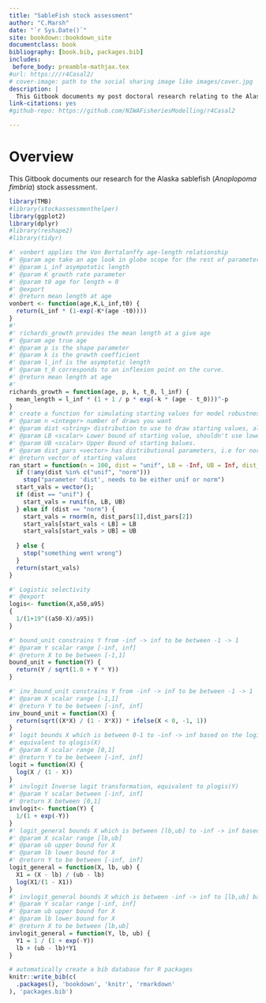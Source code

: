 ```yaml
--- 
title: "SableFish stock assessment"
author: "C.Marsh"
date: "`r Sys.Date()`"
site: bookdown::bookdown_site
documentclass: book
bibliography: [book.bib, packages.bib]
includes:
 before_body: preamble-mathjax.tex
#url: https:///r4Casal2/
# cover-image: path to the social sharing image like images/cover.jpg
description: |
  This Gitbook documents my post doctoral research relating to the Alaskan Sablefish fishery.
link-citations: yes
#github-repo: https://github.com/NIWAFisheriesModelling/r4Casal2

---
```


# Overview

This Gitbook documents our research for the Alaska sablefish (*Anoplopoma fimbria*) stock assessment.


```r
library(TMB)
#library(stockassessmenthelper)
library(ggplot2)
library(dplyr)
#library(reshape2)
#library(tidyr)
```

```r
#' vonbert applies the Von Bertalanffy age-length relationship
#' @param age take an age look in globe scope for the rest of parameters
#' @param L_inf asympototic length
#' @param K growth rate parameter
#' @param t0 age for length = 0
#' @export
#' @return mean length at age
vonbert <- function(age,K,L_inf,t0) {
  return(L_inf * (1-exp(-K*(age -t0))))
}
#'
#' richards_growth provides the mean length at a give age
#' @param age true age
#' @param p is the shape parameter
#' @param k is the growth coefficient
#' @param l_inf is the asymptotic length
#' @param t_0 corresponds to an inflexion point on the curve.
#' @return mean length at age
#'
richards_growth = function(age, p, k, t_0, l_inf) {
  mean_length = l_inf * (1 + 1 / p * exp(-k * (age - t_0)))^-p
}
#' create a function for simulating starting values for model robustness
#' @param n <integer> number of draws you want
#' @param dist <string> distribution to use to draw starting values, allowed "unif", "norm" 
#' @param LB <scalar> Lower bound of starting value, shouldn't use lower bound of parameter
#' @param UB <scalar> Upper Bound of starting balues.
#' @param dist_pars <vector> has distributional parameters, i.e for norm = c(mu, sigma)
#' @return vector of starting values
ran_start = function(n = 100, dist = "unif", LB = -Inf, UB = Inf, dist_pars = NULL) {
  if (!any(dist %in% c("unif", "norm")))
    stop("parameter 'dist', needs to be either unif or norm")
  start_vals = vector();
  if (dist == "unif") {
    start_vals = runif(n, LB, UB)
  } else if (dist == "norm") {
    start_vals = rnorm(n, dist_pars[1],dist_pars[2])
    start_vals[start_vals < LB] = LB
    start_vals[start_vals > UB] = UB
    
  } else {
    stop("something went wrong")
  }
  return(start_vals)
}

#' Logistic selectivity
#' @export
logis<- function(X,a50,a95)
{
  1/(1+19^((a50-X)/a95)) 
}

#' bound_unit constrains Y from -inf -> inf to be between -1 -> 1 
#' @param Y scalar range [-inf, inf]
#' @return X to be between [-1,1] 
bound_unit = function(Y) {
  return(Y / sqrt(1.0 + Y * Y))
}

#' inv_bound_unit constrains Y from -inf -> inf to be between -1 -> 1 
#' @param X scalar range [-1,1] 
#' @return Y to be between [-inf, inf]
inv_bound_unit = function(X) {
  return(sqrt((X*X) / (1 - X*X)) * ifelse(X < 0, -1, 1))
}
#' logit bounds X which is between 0-1 to -inf -> inf based on the logit transformation
#' equivalent to qlogis(X)
#' @param X scalar range [0,1]
#' @return Y to be between [-inf, inf]
logit = function(X) {
  log(X / (1 - X)) 
}
#' invlogit Inverse logit transformation, equivalent to plogis(Y)
#' @param Y scalar between [-inf, inf] 
#' @return X between [0,1]
invlogit<- function(Y) {
  1/(1 + exp(-Y))
}
#' logit_general bounds X which is between [lb,ub] to -inf -> inf based on the logit transformation
#' @param X scalar range [lb,ub]
#' @param ub upper bound for X
#' @param lb lower bound for X
#' @return Y to be between [-inf, inf]
logit_general = function(X, lb, ub) {
  X1 = (X - lb) / (ub - lb)
  log(X1/(1 - X1))
}
#' invlogit_general bounds X which is between -inf -> inf to [lb,ub] based on the logit transformation
#' @param Y scalar range [-inf, inf]
#' @param ub upper bound for X
#' @param lb lower bound for X
#' @return X to be between [lb,ub]
invlogit_general = function(Y, lb, ub) {
  Y1 = 1 / (1 + exp(-Y))
  lb + (ub - lb)*Y1
}

```

```r
# automatically create a bib database for R packages
knitr::write_bib(c(
  .packages(), 'bookdown', 'knitr', 'rmarkdown'
), 'packages.bib')
```
